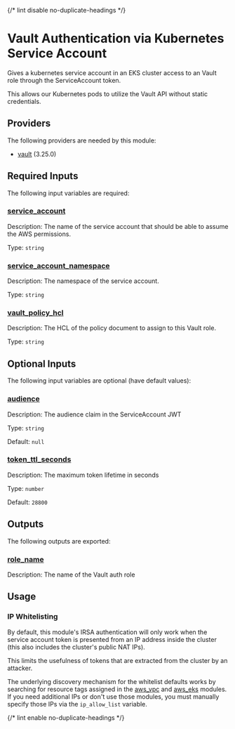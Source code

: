 
{/* lint disable no-duplicate-headings */}

# Vault Authentication via Kubernetes Service Account

<ModuleHeader name="kube_sa_auth_vault" sourceHref="https://github.com/Panfactum/stack/tree/__PANFACTUM_VERSION_MAIN__/packages/infrastructure/kube_sa_auth_vault" status="stable" type="submodule" />

Gives a kubernetes service account in an EKS cluster access to an Vault role through the ServiceAccount token.

This allows our Kubernetes pods to utilize the Vault API without static credentials.

## Providers

The following providers are needed by this module:

* [vault](https://registry.terraform.io/providers/hashicorp/vault/3.25.0/docs) (3.25.0)

## Required Inputs

The following input variables are required:

### <a name="input_service_account" /> [service\_account](#input_service_account)

Description: The name of the service account that should be able to assume the AWS permissions.

Type: `string`

### <a name="input_service_account_namespace" /> [service\_account\_namespace](#input_service_account_namespace)

Description: The namespace of the service account.

Type: `string`

### <a name="input_vault_policy_hcl" /> [vault\_policy\_hcl](#input_vault_policy_hcl)

Description: The HCL of the policy document to assign to this Vault role.

Type: `string`

## Optional Inputs

The following input variables are optional (have default values):

### <a name="input_audience" /> [audience](#input_audience)

Description: The audience claim in the ServiceAccount JWT

Type: `string`

Default: `null`

### <a name="input_token_ttl_seconds" /> [token\_ttl\_seconds](#input_token_ttl_seconds)

Description: The maximum token lifetime in seconds

Type: `number`

Default: `28800`

## Outputs

The following outputs are exported:

### <a name="output_role_name" /> [role\_name](#output_role_name)

Description: The name of the Vault auth role

## Usage

### IP Whitelisting

By default, this module's IRSA authentication will only work when the service account token is presented from an IP address
inside the cluster (this also includes the cluster's public NAT IPs).

This limits the usefulness of tokens that are extracted from the cluster by an attacker.

The underlying discovery mechanism for the whitelist defaults works by searching for resource tags
assigned in the [aws\_vpc](/docs/main/reference/infrastructure-modules/aws/aws_vpc) and [aws\_eks](/docs/main/reference/infrastructure-modules/aws/aws_eks)
modules. If you need additional IPs or don't use those modules, you must manually specify those IPs via the `ip_allow_list` variable.

{/* lint enable no-duplicate-headings */}
